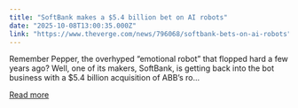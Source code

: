 ```yaml
---
title: "SoftBank makes a $5.4 billion bet on AI robots"
date: "2025-10-08T13:00:35.000Z"
link: "https://www.theverge.com/news/796068/softbank-bets-on-ai-robots"
---
```


Remember Pepper, the overhyped “emotional robot” that flopped hard a few years ago? Well, one of its makers, SoftBank, is getting back into the bot business with a $5.4 billion acquisition of ABB’s ro...

[Read more](https://www.theverge.com/news/796068/softbank-bets-on-ai-robots)
